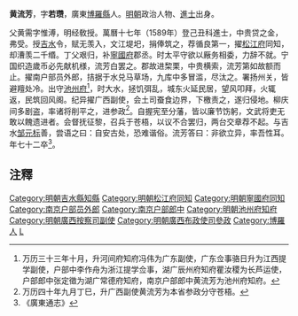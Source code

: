 '''黄流芳'''，字'''若瓒'''，廣東[[博羅縣|博羅縣]]人。[[明朝|明朝]]政治人物、[[進士|進士]]出身。

父黄需字惟溥，明经敎授。萬曆十七年（1589年）登己丑科進士，中贵贷之金，弗受。授[[吉水|吉水]]令，赋无羡入，文江堤圯，捐俸筑之，荐循良第一，擢[[松江府|松江府]]同知，却漕羡二千缗。丁父艰归，补[[寧國府|寧國府]]郡丞。时太平守欲以厰务相委，力辞不就。宁国织造歲币必先献机様，流芳白罢之。郡故进棃栗，中贵横索，流芳第如故额而止。擢南户部员外郎，拮据于水兑马草场，九库中多冒滥，尽汰之。署扬州关，皆避羶处冷。出守[[池州府|池州府]]<ref>万历三十三年十月，升河间府知府冯伟为广东副使，广东佥事骆日升为江西提学副使，户部中李作舟为浙江提学佥事，湖广辰州府知府瞿汝稷为长芦运使，户部郎中张定徵为湖广常德府知府，南京户部郎中黄流芳为池州府知府。</ref>，时大水，拯饥弭乱，城东火延民居，望风叩拜，火辄返，民筑回风阁。纪异擢广西副使，会土司蚕食边界，下檄责之，遂归侵地。柳庆间多剧盗，率诸将削平之，进参政<ref>万历四十年九月丁巳，升广西副使黄流芳为本省参政分守苍梧。</ref>。自握宪至分藩，皆以廉节饬躬，文武将吏无敢以餽遗进者。会督抚征黎，召兵于苍梧，以议不合罢归，两台交章荐不起。与吉水[[邹元标|邹元标]]善，尝语之曰：自安古处，恐难谐俗。流芳答曰：非欲立异，率吾性耳。年七十二卒<ref>《廣東通志》</ref>。

== 注釋 ==
{{reflist}}

{{明朝人物小作品}}
{{萬曆十七年己丑科殿試金榜}}
{{DEFAULTSORT:Huang黄}}
[[Category:明朝吉水縣知縣|Category:明朝吉水縣知縣]]
[[Category:明朝松江府同知|Category:明朝松江府同知]]
[[Category:明朝寧國府同知|Category:明朝寧國府同知]]
[[Category:南京户部员外郎|Category:南京户部员外郎]]
[[Category:南京户部郎中|Category:南京户部郎中]]
[[Category:明朝池州府知府|Category:明朝池州府知府]]
[[Category:明朝廣西按察司副使|Category:明朝廣西按察司副使]]
[[Category:明朝廣西布政使司參政|Category:明朝廣西布政使司參政]]
[[Category:博羅人|Category:博羅人]]
[[Category:黄姓|L]]